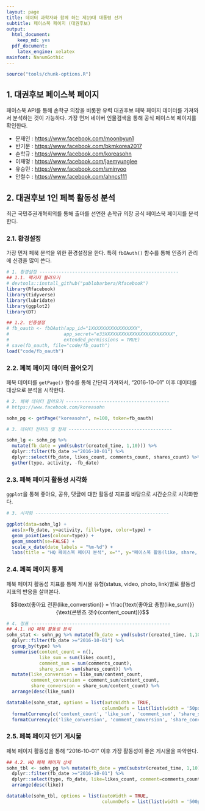 ```yaml
---
layout: page
title: 데이터 과학자와 함께 하는 제19대 대통령 선거
subtitle: 페이스북 페이지 (대권후보)
output:
  html_document: 
    keep_md: yes
  pdf_document:
    latex_engine: xelatex
mainfont: NanumGothic
---
```


```r
source("tools/chunk-options.R")
```

## 1. 대권후보 페이스북 페이지

페이스북 API를 통해 손학규 의장을 비롯한 유력 대권후보 페북 페이지 데이터를 가져와서 분석하는 것이 가능하다.
가장 먼저 네이버 인물검색을 통해 공식 페이스북 페이지를 확인한다.

- 문재인 : [https://www.facebook.com/moonbyun1](https://www.facebook.com/moonbyun1)
- 반기문 : [https://www.facebook.com/bkmkorea2017](https://www.facebook.com/bkmkorea2017)
- 손학규 : [https://www.facebook.com/koreasohn](https://www.facebook.com/koreasohn)
- 이재명 : [https://www.facebook.com/jaemyunglee](https://www.facebook.com/jaemyunglee)
- 유승민 : [https://www.facebook.com/sminyoo](https://www.facebook.com/sminyoo)
- 안철수 : [https://www.facebook.com/ahncs111](https://www.facebook.com/ahncs111)

## 2. 대권후보 1인 페북 활동성 분석

최근 국민주권개혁회의를 통해 출마를 선언한 손학규 의장 공식 페이스북 페이지를 분석한다.

### 2.1. 환경설정

가장 먼저 페북 분석을 위한 환경설정을 한다. 특히 `fbOAuth()` 함수를 통해 인증키 관리에 신경을 많이 쓴다.

``` r
# 1. 환경설정 ---------------------------------------------------
## 1.1. 팩키지 불러오기
# devtools::install_github("pablobarbera/Rfacebook")
library(Rfacebook)
library(tidyverse)
library(lubridate)
library(ggplot2)
library(DT)

## 1.2. 인증설정
# fb_oauth <- fbOAuth(app_id="1XXXXXXXXXXXXXXXXX",
#                    app_secret="e33XXXXXXXXXXXXXXXXXXXXXXXXX",
#                    extended_permissions = TRUE)
# save(fb_oauth, file="code/fb_oauth")
load("code/fb_oauth")
```

### 2.2. 페북 페이지 데이터 끌어오기

페북 데이터를 `getPage()` 함수를 통해 간단히 가져와서, "2016-10-01" 이후 데이터를 대상으로 분석을 시작한다.

``` r
# 2. 페북 데이터 끌어오기 --------------------------------------
# https://www.facebook.com/koreasohn

sohn_pg <- getPage("koreasohn", n=100, token=fb_oauth)

# 3. 데이터 전처리 및 정제 --------------------------------------

sohn_lg <- sohn_pg %>% 
  mutate(fb_date = ymd(substr(created_time, 1,10))) %>% 
  dplyr::filter(fb_date >="2016-10-01") %>% 
  dplyr::select(fb_date, likes_count, comments_count, shares_count) %>% 
  gather(type, activity, -fb_date)
```

### 2.3. 페북 페이지 활동성 시각화

`ggplot`을 통해 좋아요, 공유, 댓글에 대한 활동성 지표를 바탕으로 시간순으로 시각화한다.

``` r
# 3. 시각화 -------------------------------------------------

ggplot(data=sohn_lg) +
  aes(x=fb_date, y=activity, fill=type, color=type) +
  geom_point(aes(colour=type)) +
  geom_smooth(se=FALSE) +
  scale_x_date(date_labels = "%m-%d") +
  labs(title = "HQ 페이스북 페이지 분석", x="", y="페이스북 활동(like, share, comments)")
```

### 2.4. 페북 페이지 통계

페북 페이지 활동성 지표를 통해 게시물 유형(status, video, photo, link)별로 활동성 지표의 반응을 살펴본다.

$$\text{좋아요 전환(like_converstion)} = \frac{\text{좋아요 총합(like_sum)}}{\text{콘텐츠 갯수(content_count)}}$$

``` r
# 4. 장표 ---------------------------------------------------
## 4.1. HQ 페북 활동성 분석
sohn_stat <- sohn_pg %>% mutate(fb_date = ymd(substr(created_time, 1,10))) %>% 
  dplyr::filter(fb_date >="2016-10-01") %>% 
  group_by(type) %>% 
  summarise(content_count = n(),
            like_sum = sum(likes_count),
            comment_sum = sum(comments_count),
            share_sum = sum(shares_count)) %>% 
  mutate(like_conversion = like_sum/content_count,
         comment_conversion = comment_sum/content_count,
         share_conversion = share_sum/content_count) %>% 
  arrange(desc(like_sum))

datatable(sohn_stat, options = list(autoWidth = TRUE,
                                   columnDefs = list(list(width = '50px', targets = c(1:6))))) %>% 
  formatCurrency(c('content_count', 'like_sum', 'comment_sum', 'share_sum'),' ', interval = 3, mark = ",", digits = 0) %>% 
  formatCurrency(c('like_conversion', 'comment_conversion', 'share_conversion'),' ', interval = 3, mark = ",", digits = 1)
```

### 2.5. 페북 페이지 인기 게시물

페북 페이지 활동성을 통해 "2016-10-01" 이후 가장 활동성이 좋은 게시물을 파악한다.

``` r

## 4.2. HQ 페북 페이지 상세
sohn_tbl <- sohn_pg %>% mutate(fb_date = ymd(substr(created_time, 1,10))) %>% 
  dplyr::filter(fb_date >="2016-10-01") %>%
  dplyr::select(type, fb_date, like=likes_count, comment=comments_count, share=shares_count, message) %>% 
  arrange(desc(like))

datatable(sohn_tbl, options = list(autoWidth = TRUE,
                                   columnDefs = list(list(width = '500px', targets = c(6)))))
```